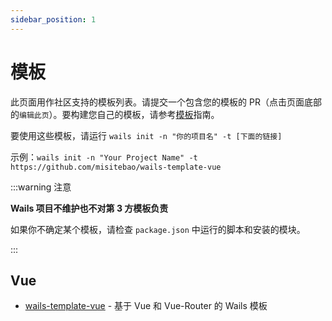 ```yaml
---
sidebar_position: 1
---
```


# 模板

此页面用作社区支持的模板列表。请提交一个包含您的模板的 PR（点击页面底部的`编辑此页`）。要构建您自己的模板，请参考[模板](/docs/guides/templates)指南。

要使用这些模板，请运行 `wails init -n "你的项目名" -t [下面的链接]`

示例：`wails init -n "Your Project Name" -t https://github.com/misitebao/wails-template-vue`

:::warning 注意

**Wails 项目不维护也不对第 3 方模板负责**

如果你不确定某个模板，请检查 `package.json` 中运行的脚本和安装的模块。

:::

## Vue

- [wails-template-vue](https://github.com/misitebao/wails-template-vue) - 基于 Vue 和 Vue-Router 的 Wails 模板

